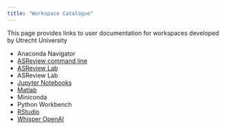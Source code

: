 ```yaml
---
title: "Workspace Catalogue"
---
```


This page provides links to user documentation for workspaces developed by Utrecht University

- Anaconda Navigator
- [ASReview command line](workspaces/asreview_cli.qmd)
- [ASReview Lab](workspaces/asreview_lab.qmd)
- ASReview Lab
- [Jupyter Notebooks](workspaces/jupyter.qmd)
- [Matlab](workspaces/matlab.qmd)
- Miniconda
- Python Workbench
- [RStudio](workspaces/rstudio.qmd)
- [Whisper OpenAI](workspaces/whisper.qmd)
